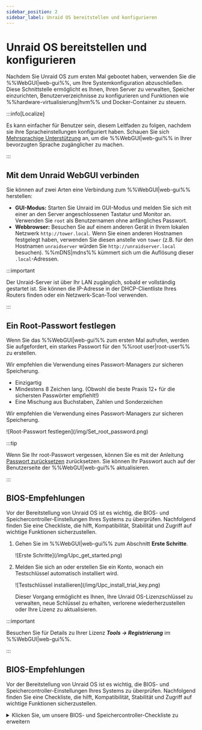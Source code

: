 ```yaml
---
sidebar_position: 2
sidebar_label: Unraid OS bereitstellen und konfigurieren
---
```


# Unraid OS bereitstellen und konfigurieren

Nachdem Sie Unraid OS zum ersten Mal gebootet haben, verwenden Sie die %%WebGUI|web-gui%%, um Ihre Systemkonfiguration abzuschließen. Diese Schnittstelle ermöglicht es Ihnen, Ihren Server zu verwalten, Speicher einzurichten, Benutzerverzeichnisse zu konfigurieren und Funktionen wie %%hardware-virtualisierung|hvm%% und Docker-Container zu steuern.

:::info\[Localize]

Es kann einfacher für Benutzer sein, diesem Leitfaden zu folgen, nachdem sie ihre Spracheinstellungen konfiguriert haben. Schauen Sie sich [Mehrsprachige Unterstützung](../../using-unraid-to/customize-your-experience/multi-language-support.mdx) an, um die %%WebGUI|web-gui%% in Ihrer bevorzugten Sprache zugänglicher zu machen.

:::

## Mit dem Unraid WebGUI verbinden

Sie können auf zwei Arten eine Verbindung zum %%WebGUI|web-gui%% herstellen:

- **GUI-Modus:** Starten Sie Unraid im GUI-Modus und melden Sie sich mit einer an den Server angeschlossenen Tastatur und Monitor an. Verwenden Sie `root` als Benutzernamen ohne anfängliches Passwort.
- **Webbrowser:** Besuchen Sie auf einem anderen Gerät in Ihrem lokalen Netzwerk `http://tower.local`. Wenn Sie einen anderen Hostnamen festgelegt haben, verwenden Sie diesen anstelle von `tower` (z.B. für den Hostnamen `unraidserver` würden Sie `http://unraidserver.local` besuchen). %%mDNS|mdns%% kümmert sich um die Auflösung dieser `.local`-Adressen.

:::important

Der Unraid-Server ist über Ihr LAN zugänglich, sobald er vollständig gestartet ist. Sie können die IP-Adresse in der DHCP-Clientliste Ihres Routers finden oder ein Netzwerk-Scan-Tool verwenden.

:::

## Ein Root-Passwort festlegen

Wenn Sie das %%WebGUI|web-gui%% zum ersten Mal aufrufen, werden Sie aufgefordert, ein starkes Passwort für den %%root user|root-user%% zu erstellen.

Wir empfehlen die Verwendung eines Passwort-Managers zur sicheren Speicherung.

- Einzigartig
- Mindestens 8 Zeichen lang. (Obwohl die beste Praxis 12+ für die sichersten Passwörter empfiehlt!)
- Eine Mischung aus Buchstaben, Zahlen und Sonderzeichen

Wir empfehlen die Verwendung eines Passwort-Managers zur sicheren Speicherung.

<div style={{ margin: 'auto', maxWidth: '300px'}}>
  ![Root-Passwort festlegen](/img/Set_root_password.png)
</div>

:::tip

Wenn Sie Ihr root-Passwort vergessen, können Sie es mit der Anleitung [Passwort zurücksetzen](../../system-administration/secure-your-server/user-management.mdx#reset-your-password) zurücksetzen. Sie können Ihr Passwort auch auf der Benutzerseite der %%WebGUI|web-gui%% aktualisieren.

:::

## BIOS-Empfehlungen

Vor der Bereitstellung von Unraid OS ist es wichtig, die BIOS- und Speichercontroller-Einstellungen Ihres Systems zu überprüfen. Nachfolgend finden Sie eine Checkliste, die hilft, Kompatibilität, Stabilität und Zugriff auf wichtige Funktionen sicherzustellen.

1. Gehen Sie im %%WebGUI|web-gui%% zum Abschnitt **Erste Schritte**.

   <div style={{ margin: 'auto', maxWidth: '500px'}}>
     ![Erste Schritte](/img/Upc_get_started.png)
   </div>

2. Melden Sie sich an oder erstellen Sie ein Konto, wonach ein Testschlüssel automatisch installiert wird.

   <div style={{ margin: 'auto', maxWidth: '500px'}}>
     ![Testschlüssel installieren](/img/Upc_install_trial_key.png)
   </div>

   Dieser Vorgang ermöglicht es Ihnen, Ihre Unraid OS-Lizenzschlüssel zu verwalten, neue Schlüssel zu erhalten, verlorene wiederherzustellen oder Ihre Lizenz zu aktualisieren.

:::important

Besuchen Sie für Details zu Ihrer Lizenz ***Tools → Registrierung*** im %%WebGUI|web-gui%%.

:::

## BIOS-Empfehlungen

Vor der Bereitstellung von Unraid OS ist es wichtig, die BIOS- und Speichercontroller-Einstellungen Ihres Systems zu überprüfen. Nachfolgend finden Sie eine Checkliste, die hilft, Kompatibilität, Stabilität und Zugriff auf wichtige Funktionen sicherzustellen.

<details>
  <summary>Klicken Sie, um unsere BIOS- und Speichercontroller-Checkliste zu erweitern</summary>

  Eine korrekte Konfiguration von BIOS und Speichercontroller ist entscheidend für eine stabile Bereitstellung von Unraid OS. Verwenden Sie diese Checkliste vor Ihrem ersten Start.

  ### Grundlegende Einstellungen

  ✅ Stellen Sie das USB-Flash-Laufwerk als primäres Boot-Gerät ein.\n✅ Konfigurieren Sie den Speichercontroller im **%%AHCI|ahci%%**-Modus mit SATA-Verbindungen.\n✅ Stellen Sie den Controller auf **%%HBA-Modus|hba-mode%%** (nicht **%%RAID|raid%%**).\n✅ Deaktivieren Sie **Secure Boot**, da dies von Unraid OS nicht unterstützt wird.

  ### Erweiterte Einstellungen

  ✅ Aktivieren Sie **%%hardware virtualization|hvm%%**-Funktionen (z. B. **%%Intel VT-x|intel-vt-x%%** oder **%%AMD-V|amd-v%%**) für **%%virtual machines (VMs)|vm%%**.\
  ✅ Aktivieren Sie **%%IOMMU|iommu%%**-Unterstützung (Intel VT-d oder AMD-Vi) für die Zuordnung von PCI-Geräten an VMs.

  ### Tipps zur Fehlerbehebung

  Wenn Unraid OS nicht startet, versuchen Sie:

  ✅ Passen Sie die Boot-Reihenfolge an: **Forced-FDD**, **USB-HDD**, **USB-ZIP**.\n✅ Deaktivieren Sie die USB 2.0/3.0-Unterstützung.\n✅ Schalten Sie alle Schnelles-Start-Funktionen um.\n✅ Schalten Sie die USB-Tastatur-Unterstützung um.

  Für weitere Hilfe besuchen Sie das [Allgemeine Support-Forum von Unraid](https://forums.unraid.net/).

  :::important
  Viele Mainboards beschränken die Auswahl der Boot-Geräte auf 12 Festplatten. Wenn Ihr USB-Flashlaufwerk als Festplatte erkannt wird, können Sie eventuell nicht davon starten, nachdem Sie 12 physische Festplatten installiert haben. Konfigurieren Sie das BIOS, um das Flashlaufwerk, soweit möglich, als Wechseldatenträger zu behandeln.

  Wenn Sie einen zusätzlichen HBA verwenden, können Sie möglicherweise die INT 13h-Unterstützung deaktivieren, um zu verhindern, dass dessen angeschlossene Laufwerke in der Liste der bootfähigen Geräte erscheinen, was hilft, innerhalb der Grenze von 12 Laufwerken zu bleiben.
  :::
</details>
